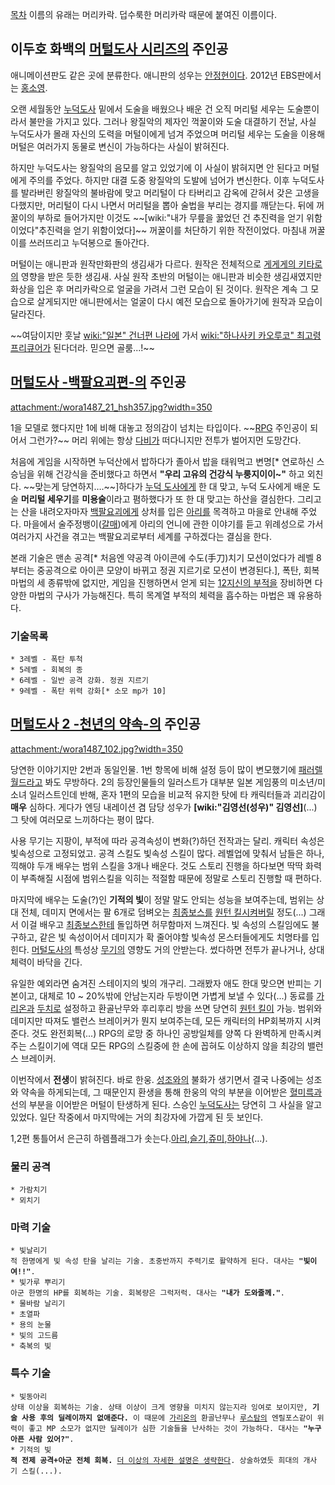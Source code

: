 [[목차]]
이름의 유래는 머리카락. 덥수룩한 머리카락 때문에 붙여진 이름이다.

== 이두호 화백의 [[머털도사 시리즈]]의 주인공 ==
애니메이션판도 같은 곳에 분류한다. 애니판의 성우는 [[안정현]]이다. 2012년 EBS판에서는 [[홍소영]].

오랜 세월동안 [[누덕도사]] 밑에서 도술을 배웠으나 배운 건 오직 머리털 세우는 도술뿐이라서 불만을 가지고 있다. 그러나 왕질악의 제자인 꺽꿀이와 도술 대결하기 전날, 사실 누덕도사가 몰래 자신의 도력을 머털이에게 넘겨 주었으며 머리털 세우는 도술을 이용해 머털은 여러가지 동물로 변신이 가능하다는 사실이 밝혀진다. 

하지만 누덕도사는 왕질악의 음모를 알고 있었기에 이 사실이 밝혀지면 안 된다고 머털에게 주의를 주었다. 하지만 대결 도중 왕질악의 도발에 넘어가 변신한다. 이후 누덕도사를 발라버린 왕질악의 불바람에 맞고 머리털이 다 타버리고 감옥에 갇혀서 갖은 고생을 다했지만, 머리털이 다시 나면서 머리털을 뽑아 술법을 부리는 경지를 깨닫는다. 뒤에 꺼꿀이의 부하로 들어가지만 이것도 ~~[wiki:"내가 무릎을 꿇었던 건 추진력을 얻기 위함이었다"추진력을 얻기 위함이었다]~~ 꺼꿀이를 처단하기 위한 작전이었다. 마침내 꺼꿀이를 쓰러뜨리고 누덕봉으로 돌아간다.

머털이는 애니판과 원작만화판의 생김새가 다르다. 원작은 전체적으로 [[게게게의 키타로]]의 영향을 받은 듯한 생김새. 사실 원작 초반의 머털이는 애니판과 비슷한 생김새였지만 화상을 입은 후 머리카락으로 얼굴을 가려서 그런 모습이 된 것이다. 원작은 계속 그 모습으로 살게되지만 애니판에서는 얼굴이 다시 예전 모습으로 돌아가기에 원작과 모습이 달라진다.

~~여담이지만 훗날 [[wiki:"일본" 건너편 나라]]에 가서 [[wiki:"하나사키 카오루코" 최고령 프리큐어]]가 된다더라. 믿으면 골룸...!~~

== [[머털도사 -백팔요괴편-]]의 주인공 ==
attachment:/wora1487_21_hsh357.jpg?width=350﻿

1을 모델로 했다지만 1에 비해 대놓고 정의감이 넘치는 타입이다. ~~[[RPG]] 주인공이 되어서 그런가?~~ 머리 위에는 항상 [[다비]]가 떠다니지만 전투가 벌어지먼 도망간다.

처음에 게임을 시작하면 누덕산에서 밥하다가 졸아서 밥을 태워먹고 변명[* 연로하신 스승님을 위해 건강식을 준비했다고 하면서 '''"우리 고유의 건강식 누룽지이이~"''' 하고 외친다. ~~맞는게 당연하지….~~]하다가 [[누덕 도사]]에게 한 대 맞고, 누덕 도사에게 배운 도술 '''머리털 세우기'''를 '''미용술'''이라고 폄하했다가 또 한 대 맞고는 하산을 결심한다. 그리고는 산을 내려오자마자 [[백팔요괴]]에게 상처를 입은 [[아리(머털도사 시리즈)|아리]]를 목격하고 마을로 안내해 주었다. 마을에서 술주정뱅이([[갈매]])에게 아리의 언니에 관한 이야기를 듣고 위례성으로 가서 여러가지 사건을 겪고는 백팔요괴로부터 세계를 구하겠다는 결심을 한다.

본래 기술은 맨손 공격[* 처음엔 약공격 아이콘에 수도(手刀)치기 모션이었다가 레벨 8부터는 중공격으로 아이콘 모양이 바뀌고 정권 지르기로 모션이 변경된다.], 폭탄, 회복마법의 세 종류밖에 없지만, 게임을 진행하면서 얻게 되는 [[12지신의 부적]]을 장비하면 다양한 마법의 구사가 가능해진다. 특히 목계열 부적의 체력을 흡수하는 마법은 꽤 유용하다.

=== 기술목록 ===
 * 3레벨 - 폭탄 투척
 * 5레벨 - 회복의 종
 * 6레벨 - 일반 공격 강화. 정권 지르기
 * 9레벨 - 폭탄 위력 강화[* 소모 mp가 10]

== [[머털도사 2 -천년의 약속-]]의 주인공 ==
attachment:/wora1487_102.jpg?width=350﻿ 

당연한 이야기지만 2번과 동일인물. 1번 항목에 비해 설정 등이 많이 변모했기에 [[패러렐 월드]]라고 봐도 무방하다. 2의 등장인물들의 일러스트가 대부분 일본 게임풍의 미소년/미소녀 일러스트인데 반해, 혼자 1편의 모습을 비교적 유지한 탓에 타 캐릭터들과 괴리감이 '''매우''' 심하다. 게다가 엔딩 내레이션 겸 담당 성우가 '''[wiki:"김영선(성우)" 김영선]'''(...) 그 탓에 여러모로 느끼하다는 평이 많다.

사용 무기는 지팡이, 부적에 따라 공격속성이 변화(?)하던 전작과는 달리. 캐릭터 속성은 빛속성으로 고정되었고. 공격 스킬도 빛속성 스킬이 많다. 레벨업에 맞춰서 남들은 하나, 끽해야 두개 배우는 범위 스킬을 3개나 배운다. 것도 스토리 진행을 하다보면 딱딱 화력이 부족해질 시점에 범위스킬을 익히는 적절함 때문에 정말로 스토리 진행할 때 편하다.

마지막에 배우는 도술(?)인 '''기적의 빛'''이 정말 말도 안되는 성능을 보여주는데, 범위는 상대 전체, 데미지 면에서는 팔 6개로 덤벼오는 [[최종보스]]를 [[원턴 킬]]시켜버릴 정도(...) 그래서 이걸 배우고 [[최종보스]]한테 돌입하면 허무함마저 느껴진다. 빛 속성의 스킬임에도 불구하고, 같은 빛 속성이어서 데미지가 확 줄어야할 빛속성 몬스터들에게도 치명타를 입힌다. [[머털도사]]의 특성상 [[무기]]의 영향도 거의 안받는다. 썼다하면 전투가 끝나거나, 상대 체력이 바닥을 긴다. 

유일한 예외라면 숨겨진 스테이지의 빛의 개구리. 그래봤자 애도 한대 맞으면 반피는 기본이고, 대체로 10 ~ 20%밖에 안남는지라 두방이면 가볍게 보낼 수 있다(...) 동료를 [[가리온]]과 [[두치]]로 설정하고 환골난무와 후리후리 방을 쓰면 당연히 [[원턴 킬]]이 가능. 범위와 데미지만 따져도 밸런스 브레이커가 뭔지 보여주는데, 모든 캐릭터의 HP회복까지 시켜준다. 것도 완전회복(...) RPG의 로망 중 하나인 공방일체를 양쪽 다 완벽하게 만족시켜주는 스킬이기에 역대 모든 RPG의 스킬중에 한 손에 꼽혀도 이상하지 않을 최강의 밸런스 브레이커.

이번작에서 '''전생'''이 밝혀진다. 바로 한웅. [[성조]]와의 불화가 생기면서 결국 나중에는 성조와 약속을 하게되는데, 그 때문인지 환생을 통해 한웅의 악의 부분을 이어받은 [[혈미륵]]과 선의 부분을 이어받은 머털이 탄생하게 된다. 스승인 [[누덕도사]]는 당연히 그 사실을 알고 있었다. 일단 작중에서 마지막에는 거의 최강자에 가깝게 된 듯 보인다.

1,2편 통틀어서 은근히 하렘플래그가 솟는다.[[아리(머털도사 시리즈)|아리]],[[슬기]],[[쥬미]],[[하야나]](...).
=== 물리 공격 ===
 * 가람치기
 * 뫼치기
=== 마력 기술 ===
 * 빛날리기
 적 한명에게 빛 속성 탄을 날리는 기술. 초중반까지 주력기로 활약하게 된다. 대사는 '''"빛이여!!"'''.
 * 빛가루 뿌리기
 아군 한명의 HP를 회복하는 기술. 회복량은 그럭저럭. 대사는 '''"내가 도와줄께."'''.
 * 물바람 날리기
 * 초열파
 * 용의 눈물
 * 빛의 고드름
 * 축복의 빛
=== 특수 기술 ===
 * 빛동아리
 상태 이상을 회복하는 기술. 상태 이상이 크게 영향을 미치지 않는지라 잉여로 보이지만, '''기술 사용 후의 딜레이까지 없애준다.''' 이 때문에 [[가리온]]의 환골난무나 [[루스탐]]의 엔릴포스같이 위력이 좋고 MP 소모가 없지만 딜레이가 심한 기술들을 난사하는 것이 가능하다. 대사는 '''"누구 아픈 사람 있어?"'''.
 * 기적의 빛
 '''적 전제 공격+아군 전체 회복.''' [[더 이상의 자세한 설명은 생략한다]]. 상술하였듯 희대의 개사기 스킬(...).
